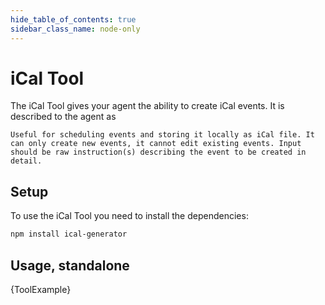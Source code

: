 ```yaml
---
hide_table_of_contents: true
sidebar_class_name: node-only
---
```



# iCal Tool

The iCal Tool gives your agent the ability to create iCal events. It is described to the agent as

```
Useful for scheduling events and storing it locally as iCal file. It can only create new events, it cannot edit existing events. Input should be raw instruction(s) describing the event to be created in detail.
```

## Setup

To use the iCal Tool you need to install the dependencies:

```bash npm2yarn
npm install ical-generator
```

## Usage, standalone


<CodeBlock language="typescript">{ToolExample}</CodeBlock>
